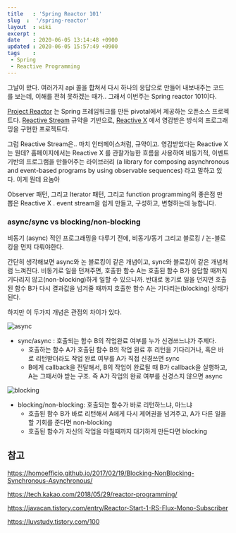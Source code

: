 ```yaml
---
title   : 'Spring Reactor 101' 
slug  :  '/spring-reactor'
layout  : wiki 
excerpt : 
date    : 2020-06-05 13:14:48 +0900
updated : 2020-06-05 15:57:49 +0900
tags    : 
 - Spring
 - Reactive Programming
---
```


그날이 왔다. 여러가지 api 콜을 합쳐서 다시 하나의 응답으로 만들어 내보내주는 코드를 보는데, 이해를 전혀 못하겠는 때가.. 그래서 이번주는 Spring reactor 101이다. 

[Project Reactor](https://projectreactor.io/) 는 Spring 프레임워크를 만든 pivotal에서 제공하는 오픈소스 프로젝트다. [Reactive Stream](https://www.reactive-streams.org/) 규약을 기반으로, [Reactive X](https://reactivex.io/) 에서 영감받은 방식의 프로그래밍을 구현한 프로젝트다. 

그럼 Reactive Stream은.. 마치 인터페이스처럼, 규약이고. 영감받았다는 Reactive X 는 뭔데? 홈페이지에서는 Reactive X 를 관찰가능한 흐름을 사용하여 비동기적, 이벤트 기반의 프로그램을 만들어주는 라이브러리 (a library for composing asynchronous and event-based programs by using observable sequences) 라고 말하고 있다. 이게 뭔데 요놈아

Observer 패턴, 그리고 Iterator 패턴, 그리고 function programming의 좋은점 만 뽑은 Reactive X .  event stream을 쉽게 만들고, 구성하고, 변형하는데 능합니다. 

### async/sync vs blocking/non-blocking
 
비동기 (async) 적인 프로그래밍을 다루기 전에, 비동기/동기 그리고 블로킹 / 논-블로킹을 먼저 다뤄야한다. 

간단히 생각해보면 async와 논 블로킹이 같은 개념이고, sync와 블로킹이 같은 개념처럼 느껴진다. 비동기로 일을 던져주면, 호출한 함수 A는 호출된 함수 B가 응답할 때까지 기다리지 않고(non-blocking)하게 일할 수 있으니까. 반대로 동기로 일을 던지면 호출된 함수 B가 다시 결과값을 넘겨줄 때까지 호출한 함수 A는 기다리는(blocking) 상태가 된다. 

하지만 이 두가지 개념은 관점의 차이가 있다. 

![async](./async.png)
- sync/async : 호출되는 함수 B의 작업완료 여부를 누가 신경쓰느냐가 주제다. 
   - 호출하는 함수 A가 호출된 함수 B의 작업 완료 후 리턴을 기다리거나, 혹은 바로 리턴받더라도 작업 완료 여부를 A가 직접 신경쓰면 sync
   - B에게 callback을 전달해서, B의 작업이 완료될 때 B가 callback을 실행하고, A는 그때서야 받는 구조. 즉 A가 작업의 완료 여부를 신경스지 않으면 async 
     
![blocking](./blocking.png)     
- blocking/non-blocking: 호출되는 함수가 바로 리턴하느냐, 마느냐 
  - 호출된 함수 B가 바로 리턴해서 A에게 다시 제어권을 넘겨주고, A가 다른 일을 할 기회를 준다면 non-blocking
  - 호출된 함수가 자신의 작업을 마칠때까지 대기하게 만든다면 blocking 
    


## 참고 

https://homoefficio.github.io/2017/02/19/Blocking-NonBlocking-Synchronous-Asynchronous/

https://tech.kakao.com/2018/05/29/reactor-programming/

https://javacan.tistory.com/entry/Reactor-Start-1-RS-Flux-Mono-Subscriber

https://luvstudy.tistory.com/100
